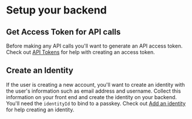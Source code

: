 # Setup your backend

## Get Access Token for API calls

Before making any API calls you'll want to generate an API access token. Check out [API Tokens](../api-tokens/api-token-overview) for help with creating an access token.

## Create an Identity

If the user is creating a new account, you'll want to create an identity with the user's information such as email address and username. Collect this information on your front end and create the identity on your backend. You'll need the `identityId` to bind to a passkey. Check out [Add an identity](../how-to/add-an-identity.md) for help creating an identity.
